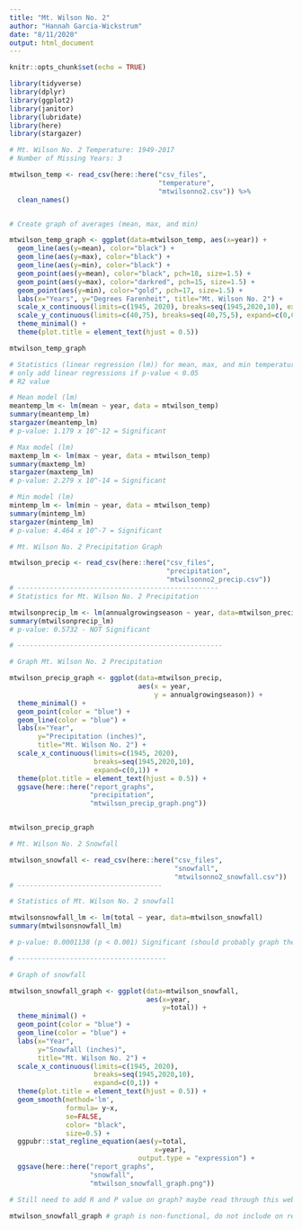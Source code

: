 ```yaml
---
title: "Mt. Wilson No. 2"
author: "Hannah Garcia-Wickstrum"
date: "8/11/2020"
output: html_document
---
```


```r
knitr::opts_chunk$set(echo = TRUE)
```

```r
library(tidyverse)
library(dplyr)
library(ggplot2)
library(janitor)
library(lubridate)
library(here)
library(stargazer)
```

```r
# Mt. Wilson No. 2 Temperature: 1949-2017
# Number of Missing Years: 3

mtwilson_temp <- read_csv(here::here("csv_files",
                                     "temperature",
                                     "mtwilsonno2.csv")) %>%
  clean_names()


# Create graph of averages (mean, max, and min)

mtwilson_temp_graph <- ggplot(data=mtwilson_temp, aes(x=year)) +
  geom_line(aes(y=mean), color="black") +
  geom_line(aes(y=max), color="black") +
  geom_line(aes(y=min), color="black") +
  geom_point(aes(y=mean), color="black", pch=18, size=1.5) +
  geom_point(aes(y=max), color="darkred", pch=15, size=1.5) +
  geom_point(aes(y=min), color="gold", pch=17, size=1.5) +
  labs(x="Years", y="Degrees Farenheit", title="Mt. Wilson No. 2") +
  scale_x_continuous(limits=c(1945, 2020), breaks=seq(1945,2020,10), expand=c(0,1)) +
  scale_y_continuous(limits=c(40,75), breaks=seq(40,75,5), expand=c(0,0)) +
  theme_minimal() +
  theme(plot.title = element_text(hjust = 0.5))

mtwilson_temp_graph
```

```r
# Statistics (linear regression (lm)) for mean, max, and min temperature at Mt. Wilson No. 2
# only add linear regressions if p-value < 0.05
# R2 value 

# Mean model (lm)
meantemp_lm <- lm(mean ~ year, data = mtwilson_temp)
summary(meantemp_lm)
stargazer(meantemp_lm)
# p-value: 1.179 x 10^-12 = Significant

# Max model (lm)
maxtemp_lm <- lm(max ~ year, data = mtwilson_temp)
summary(maxtemp_lm)
stargazer(maxtemp_lm)
# p-value: 2.279 x 10^-14 = Significant

# Min model (lm)
mintemp_lm <- lm(min ~ year, data = mtwilson_temp)
summary(mintemp_lm)
stargazer(mintemp_lm)
# p-value: 4.464 x 10^-7 = Significant

```

```r
# Mt. Wilson No. 2 Precipitation Graph

mtwilson_precip <- read_csv(here::here("csv_files",
                                       "precipitation",
                                       "mtwilsonno2_precip.csv"))
# --------------------------------------------------
# Statistics for Mt. Wilson No. 2 Precipitation

mtwilsonprecip_lm <- lm(annualgrowingseason ~ year, data=mtwilson_precip)
summary(mtwilsonprecip_lm)
# p-value: 0.5732 - NOT Significant

# ---------------------------------------------------

# Graph Mt. Wilson No. 2 Precipitation

mtwilson_precip_graph <- ggplot(data=mtwilson_precip,
                                aes(x = year,
                                    y = annualgrowingseason)) +
  theme_minimal() +
  geom_point(color = "blue") +
  geom_line(color = "blue") + 
  labs(x="Year",
       y="Precipitation (inches)",
       title="Mt. Wilson No. 2") +
  scale_x_continuous(limits=c(1945, 2020),
                     breaks=seq(1945,2020,10),
                     expand=c(0,1)) +
  theme(plot.title = element_text(hjust = 0.5)) +
  ggsave(here::here("report_graphs",
                    "precipitation",
                    "mtwilson_precip_graph.png"))


mtwilson_precip_graph

```


```r
# Mt. Wilson No. 2 Snowfall

mtwilson_snowfall <- read_csv(here::here("csv_files",
                                         "snowfall",
                                         "mtwilsonno2_snowfall.csv"))
# ------------------------------------

# Statistics of Mt. Wilson No. 2 snowfall

mtwilsonsnowfall_lm <- lm(total ~ year, data=mtwilson_snowfall)
summary(mtwilsonsnowfall_lm)

# p-value: 0.0001138 (p < 0.001) Significant (should probably graph the trendline?)

# -------------------------------------

# Graph of snowfall

mtwilson_snowfall_graph <- ggplot(data=mtwilson_snowfall,
                                  aes(x=year,
                                      y=total)) +
  theme_minimal() +
  geom_point(color = "blue") +
  geom_line(color = "blue") + 
  labs(x="Year",
       y="Snowfall (inches)",
       title="Mt. Wilson No. 2") +
  scale_x_continuous(limits=c(1945, 2020),
                     breaks=seq(1945,2020,10),
                     expand=c(0,1)) +
  theme(plot.title = element_text(hjust = 0.5)) +
  geom_smooth(method='lm',
              formula= y~x,
              se=FALSE,
              color= "black",
              size=0.5) +
  ggpubr::stat_regline_equation(aes(y=total,
                                    x=year),
                                output.type = "expression") +
  ggsave(here::here("report_graphs",
                    "snowfall",
                    "mtwilson_snowfall_graph.png"))

# Still need to add R and P value on graph? maybe read through this website: https://lukemiller.org/index.php/2012/10/adding-p-values-and-r-squared-values-to-a-plot-using-expression/
  
mtwilson_snowfall_graph # graph is non-functional, do not include on report?

```

